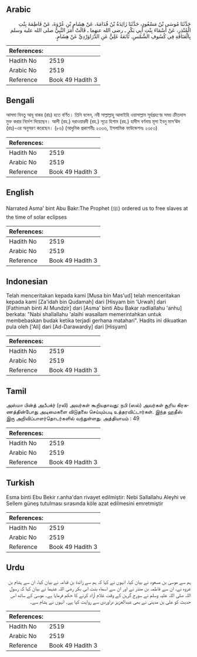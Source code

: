 ## Arabic


<div dir="rtl" lang="ar" style={{fontSize:'larger',backgroundColor:'#f8f9fa',padding:20}}>
حَدَّثَنَا مُوسَى بْنُ مَسْعُودٍ، حَدَّثَنَا زَائِدَةُ بْنُ قُدَامَةَ، عَنْ هِشَامِ بْنِ عُرْوَةَ، عَنْ فَاطِمَةَ بِنْتِ الْمُنْذِرِ، عَنْ أَسْمَاءَ بِنْتِ أَبِي بَكْرٍ ـ رضى الله عنهما ـ قَالَتْ أَمَرَ النَّبِيُّ صلى الله عليه وسلم بِالْعَتَاقَةِ فِي كُسُوفِ الشَّمْسِ‏.‏ تَابَعَهُ عَلِيٌّ عَنِ الدَّرَاوَرْدِيِّ عَنْ هِشَامٍ‏.‏
</div>
<div style={{backgroundColor:'#f8f9fa',padding:20, marginBottom: 10}}><table> <thead> <tr> <th>References:</th> <th></th> </tr> </thead> <tbody><tr><td>Hadith No</td><td>2519</td></tr><tr><td>Arabic No</td><td>2519</td></tr><tr><td>Reference</td><td>Book 49 Hadith 3</td></tr></tbody></table></div>

## Bengali


<div dir="ltr" lang="bn" style={{fontSize:'larger',backgroundColor:'#f8f9fa',padding:20}}>
আসমা বিনতু আবূ বাকর (রাঃ) হতে বর্ণিত। তিনি বলেন, নবী সাল্লাল্লাহু আলাইহি ওয়াসাল্লাম সূর্যগ্রহণের সময় ক্রীতদাস মুক্ত করার নির্দেশ দিয়েছেন। আলী (রহ.) দরাওয়ারদী (রহ.) সূত্রে হিশাম (রহ.) হাদীস বর্ণনায় মূসা ইবনু মাস‘ঊদ (রাঃ)-এর অনুসরণ করেছেন। (৮৬) (আধুনিক প্রকাশনীঃ ২৩৩৬, ইসলামিক ফাউন্ডেশনঃ ২৩৫৩)
</div>
<div style={{backgroundColor:'#f8f9fa',padding:20, marginBottom: 10}}><table> <thead> <tr> <th>References:</th> <th></th> </tr> </thead> <tbody><tr><td>Hadith No</td><td>2519</td></tr><tr><td>Arabic No</td><td>2519</td></tr><tr><td>Reference</td><td>Book 49 Hadith 3</td></tr></tbody></table></div>

## English


<div dir="ltr" lang="en" style={{fontSize:'larger',backgroundColor:'#f8f9fa',padding:20}}>
Narrated Asma' bint Abu Bakr:The Prophet (ﷺ) ordered us to free slaves at the time of solar eclipses
</div>
<div style={{backgroundColor:'#f8f9fa',padding:20, marginBottom: 10}}><table> <thead> <tr> <th>References:</th> <th></th> </tr> </thead> <tbody><tr><td>Hadith No</td><td>2519</td></tr><tr><td>Arabic No</td><td>2519</td></tr><tr><td>Reference</td><td>Book 49 Hadith 3</td></tr></tbody></table></div>

## Indonesian


<div dir="ltr" lang="id" style={{fontSize:'larger',backgroundColor:'#f8f9fa',padding:20}}>
Telah menceritakan kepada kami [Musa bin Mas'ud] telah menceritakan kepada kami [Za'idah bin Qudamah] dari [Hisyam bin 'Urwah] dari [Fathimah binti Al Mundzir] dari [Asma' binti Abu Bakar radliallahu 'anhu] berkata: "Nabi shallallahu 'alaihi wasallam memerintahkan untuk membebaskan budak ketika terjadi gerhana matahari". Hadits ini dikuatkan pula oleh ['Ali] dari [Ad-Darawardiy] dari [Hisyam]
</div>
<div style={{backgroundColor:'#f8f9fa',padding:20, marginBottom: 10}}><table> <thead> <tr> <th>References:</th> <th></th> </tr> </thead> <tbody><tr><td>Hadith No</td><td>2519</td></tr><tr><td>Arabic No</td><td>2519</td></tr><tr><td>Reference</td><td>Book 49 Hadith 3</td></tr></tbody></table></div>

## Tamil


<div dir="ltr" lang="ta" style={{fontSize:'larger',backgroundColor:'#f8f9fa',padding:20}}>
அஸ்மா பின்த் அபீபக்ர் (ரலி) அவர்கள் கூறியதாவது: நபி (ஸல்) அவர்கள் சூரிய கிரகணத்தின்போது அடிமைகளை விடுதலை செய்யும்படி உத்தரவிட்டார்கள். இந்த ஹதீஸ் இரு அறிவிப்பாளர்தொடர்களில் வந்துள்ளது. அத்தியாயம் : 49
</div>
<div style={{backgroundColor:'#f8f9fa',padding:20, marginBottom: 10}}><table> <thead> <tr> <th>References:</th> <th></th> </tr> </thead> <tbody><tr><td>Hadith No</td><td>2519</td></tr><tr><td>Arabic No</td><td>2519</td></tr><tr><td>Reference</td><td>Book 49 Hadith 3</td></tr></tbody></table></div>

## Turkish


<div dir="ltr" lang="tr" style={{fontSize:'larger',backgroundColor:'#f8f9fa',padding:20}}>
Esma binti Ebu Bekir r.anha'dan rivayet edilmiştir: Nebi Sallallahu Aleyhi ve Sellem güneş tutulması sırasında köle azat edilmesini emretmiştir
</div>
<div style={{backgroundColor:'#f8f9fa',padding:20, marginBottom: 10}}><table> <thead> <tr> <th>References:</th> <th></th> </tr> </thead> <tbody><tr><td>Hadith No</td><td>2519</td></tr><tr><td>Arabic No</td><td>2519</td></tr><tr><td>Reference</td><td>Book 49 Hadith 3</td></tr></tbody></table></div>

## Urdu


<div dir="rtl" lang="ur" style={{fontSize:'larger',backgroundColor:'#f8f9fa',padding:20}}>
ہم سے موسیٰ بن مسعود نے بیان کیا، انہوں نے کہا کہ ہم سے زائدۃ بن قدامہ نے بیان کیا، ان سے ہشام بن عروہ نے، ان سے فاطمہ بن منذر نے اور ان سے اسماء بنت ابی بکر رضی اللہ عنہما نے بیان کیا کہ رسول اللہ صلی اللہ علیہ وسلم نے سورج گرہن کے وقت غلام آزاد کرنے کا حکم فرمایا ہے۔ موسیٰ کے ساتھ اس حدیث کو علی بن مدینی نے بھی عبدالعزیز دراوردی سے روایت کیا ہے۔ انہوں نے ہشام سے۔
</div>
<div style={{backgroundColor:'#f8f9fa',padding:20, marginBottom: 10}}><table> <thead> <tr> <th>References:</th> <th></th> </tr> </thead> <tbody><tr><td>Hadith No</td><td>2519</td></tr><tr><td>Arabic No</td><td>2519</td></tr><tr><td>Reference</td><td>Book 49 Hadith 3</td></tr></tbody></table></div>